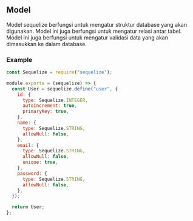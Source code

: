 ## Model

Model sequelize berfungsi untuk mengatur struktur database yang akan digunakan. Model ini juga berfungsi untuk mengatur relasi antar tabel. Model ini juga berfungsi untuk mengatur validasi data yang akan dimasukkan ke dalam database.

### Example

```js
const Sequelize = require("sequelize");

module.exports = (sequelize) => {
  const User = sequelize.define("user", {
    id: {
      type: Sequelize.INTEGER,
      autoIncrement: true,
      primaryKey: true,
    },
    name: {
      type: Sequelize.STRING,
      allowNull: false,
    },
    email: {
      type: Sequelize.STRING,
      allowNull: false,
      unique: true,
    },
    password: {
      type: Sequelize.STRING,
      allowNull: false,
    },
  });

  return User;
};
```
